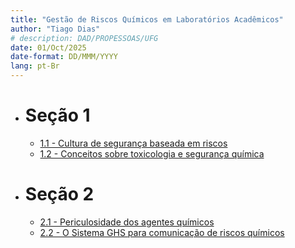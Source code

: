 ```yaml
---
title: "Gestão de Riscos Químicos em Laboratórios Acadêmicos"
author: "Tiago Dias"
# description: DAD/PROPESSOAS/UFG
date: 01/Oct/2025
date-format: DD/MMM/YYYY
lang: pt-Br
---
```


- # Seção 1
   - [1.1 - Cultura de segurança baseada em riscos](section1.qmd)
   - [1.2 - Conceitos sobre toxicologia e segurança química](section3.qmd)

- # Seção 2
  - [2.1 - Periculosidade dos agentes químicos](section2.qmd)
  - [2.2 - O Sistema GHS para comunicação de riscos químicos](section4.qmd)
    
